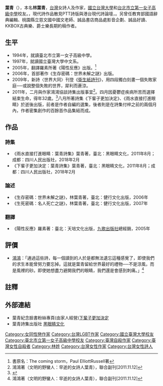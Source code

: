 {{About|詩人|其他同名者|葉青}}
{{Infobox Person
| name = 葉青
| width = 
| now = 
| sex = 女
| 本名 = 林葉青
| date of birth = {{birth date|1979|10|16}}
| place of birth = {{TWN}}
| date of death = {{Death date and age|2011|04|02|1979|10|16}}
| place of death = {{TWN}}
| nationality = {{ROC}}
| alma_mater = *[[台北市立第一女子高級中學|台北市立第一女子高級中學]]
*[[國立台灣大學|國立台灣大學]][[中文|中文系]]
| work =  《雨水直接打進眼睛》、《下輩子更加決定》
}}
'''葉青'''（{{bd|1979年|10月16日|2011年|4月2日}}），本名'''林葉青'''，[[台灣|台灣]]女詩人及作家，[[國立台灣大學|國立台灣大學]]和[[台北市立第一女子高級中學|台北市立第一女子高級中學]]校友。{{Citation needed|葉青的文字精準而犀利，擅於描寫感情生活|time=2022-05-21T10:08:08+00:00}}，現代詩作品散見PTT詩版與港台現代詩論壇，{{Citation needed|廣受到年輕讀者喜愛|time=2022-05-21T10:08:08+00:00}}。另曾任教育部國語辭典編輯、桃園縣立慈文國中國文老師、誠品書店商品處影音企劃、誠品好讀、KKBOX古典樂、爵士樂長期約稿作者。

==生平==
*1994年，就讀臺北市立第一女子高級中學。
*1997年，就讀國立臺灣大學中文系。
*2005年，翻譯羅素所著《陽性反應》出版。<ref>書原名：The coming storm，Paul ElliottRussell著</ref>  
*2006年，首部著作《生存密碼：世界未解之謎》出版。
*2009年，新詩〈世界大同〉刊登《[[衛生紙詩刊|衛生紙詩刊]]》，用四段獨白刻畫一個失敗家庭──或說整個失敗的世界，犀利而蒼涼。
*2011年，二月與作家鴻鴻協談詩集出版事宜<ref>鴻鴻著（文明的野蠻人：早逝的女詩人葉青），聯合副刊[2011.11.12]</ref>。四月因憂鬱症疾病所苦而選擇結束生命，得年32歲。<ref>{{Cite web |url=http://blog.roodo.com/hhung/archives/16449469.html |title=黑眼睛新書出版 葉青詩集x2 |access-date=2016-10-13 |archive-url=https://web.archive.org/web/20140720093525/http://blog.roodo.com/hhung/archives/16449469.html |archive-date=2014-07-20 |dead-url=yes }}</ref>八月所著詩集《下輩子更加決定》、《雨水直接打進眼睛》於逝後出版，前者是作者自編的選集，後者則是在詩集付梓之前的兩個月內，作者密集創作的百餘首作品集結而成。

==作品==
===詩集===
*《雨水直接打進眼睛：葉青詩集》葉青著，臺北：黑眼睛文化，2011年8月；成都：四川人民出版社，2018年2月 
*《下輩子更加決定：葉青詩集》葉青著，臺北：黑眼睛文化，2011年8月；成都：四川人民出版社，2018年2月

===論述===
*《生存密碼：世界未解之謎》，林葉青著，臺北：健行文化出版，2006年
*《生死密碼：名人死亡之謎》，林葉青著，臺北：健行文化出版，2007年

===翻譯===
*《陽性反應》羅素著：臺北：天培文化出版，[[九歌出版社|九歌出版社]]總經銷，2005年

==評價==
*[[鴻鴻|鴻鴻]]：「通過這些詩，每一個讀到的人於是都無法遺忘這種感覺了，即使我們的求生本能曾努力要忘掉。這就是葉青留給世界最好的禮物──不是涼風，而是風裡的砂。即使她想盡力避開我們的眼睛，我們還是會感到刺痛。」<ref> 鴻鴻著（文明的野蠻人：早逝的女詩人葉青），聯合副刊[2011.11.12]</ref> 

==註釋==
{{reflist}}
==外部連結==
* 葉青紀念臉書粉絲專頁(由家人經營)[https://www.facebook.com/%E4%B8%8B%E8%BC%A9%E5%AD%90%E6%9B%B4%E5%8A%A0%E6%B1%BA%E5%AE%9A-143781045680088/ 下輩子更加決定] 
* 葉青詩集出版社 [https://www.facebook.com/DarkEyesCult/?fref=ts 黑眼睛文化] 


[[Category:女同性戀作家|Category:女同性戀作家]]
[[Category:台灣LGBT作家|Category:台灣LGBT作家]]
[[Category:國立臺灣大學校友|Category:國立臺灣大學校友]]
[[Category:臺北市立第一女子高級中學校友|Category:臺北市立第一女子高級中學校友]]
[[Category:臺灣自殺作家|Category:臺灣自殺作家]]
[[Category:臺灣女性自殺者|Category:臺灣女性自殺者]]
[[Category:林姓|Category:林姓]]
[[Category:台灣女性作家|Category:台灣女性作家]]
[[Category:台灣女性詩人|Category:台灣女性詩人]]